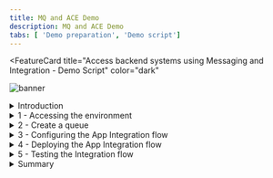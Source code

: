 ```yaml
---
title: MQ and ACE Demo
description: MQ and ACE Demo
tabs: [ 'Demo preparation', 'Demo script']
---
```



<FeatureCard
  title="Access backend systems using Messaging and Integration - Demo Script"
  color="dark"
  >

![banner](./images/messaging-banner.jpg)

</FeatureCard>

<span id="place1"></span>

<details>

<summary>Introduction</summary>
<br/>
Every enterprise in today's markets must offer robust digital products and services, often requiring integration of complex capabilities and systems to deliver one coherent whole. IBM® Cloud Pak for Integration offers a simplified solution to this integration challenge, allowing the enterprise to modernize its processes while positioning itself for future innovation. Messaging is one of the key capabilities of IBM Cloud Pak for Integration.
<br/><br/>
IBM MQ provides a universal messaging backbone with robust connectivity for flexible and reliable messaging for applications and the integration of existing IT assets.  IBM MQ simplify, accelerate and facilitate the reliable exchange of data with a flexible and security-rich messaging solution that’s trusted by some of the world’s most successful enterprises. With IBM MQ, you ensure you receive the information you need, when you need it — and receive it only once.
<br/><br/>
This demo you will learn how to access applications through messages and integrations using IBM Integration Portfolio.
<br/><br/>
Let's get started!<br/><br/>

(Demo Slides <a href="./files/MQACESlides.pptx" target="_blank" rel="noreferrer">here</a>)
<br/>
</details>

<details>
<summary>1 - Accessing the environment</summary>

<br/>

| **1.1** | **Log in to Cloud Pak for Integration** |
| :--- | :--- |
| **Narration** | Let’s see IBM MQ and IBM App Connect in action. Here we have an IBM Cloud Pak for Integration environment with IBM MQ and IBM App Connector operators installed. We have a cloud version of the product on IBM Cloud. Let me log in here. |
| **Action** &nbsp; 1.1.1 | Open **Cloud Pak for Integration page** and **log in** with your **username** and **password**. <br/><br/>![](images/access-env-1-1.png)<br/>|

<br/>

| **1.2** | **View the Cloud Pak for Integration instances** |
| :--- | :--- |
| **Narration** | Welcome to IBM Cloud Pak for Integration! We’re now at the home screen showing all the capabilities of the Pak, brought together in one place. Specialized integration capabilities — for API management, application integration, messaging, and more — are built on top of powerful automation services. <br/><br/>As you can see, you are able to access all the integration capabilities your team needs through a single interface. In this demo, to access backend systems , we will use App Connect for application integration, and the IBM MQ as an universal messaging backbone with robust connectivity for flexible and reliable messaging for applications and the integration of existing IT assets. |
| **Action** &nbsp; 1.2.1 | Show the **Instances page** and open the **Messaging** capability (qmgr-demo).<br/><br/>'Note'- If you didn't complete the Uniform Clusters demo before this demo, you don't have the uniform clusters instance. No problem at all! Just ignore them in the picture below. You don't need them. In this demo you only use the qmgr-demo instance.<br/><br/>![](images/access-env-1-2.png)<br/> |


**[Go to top](#place1)**

</details>

<details>
<summary>2 - Create a queue</summary>

<br/>

| **2.1** | **View the IBM MQ home screen** |
| :--- | :--- |
| **Narration** | Welcome to IBM MQ on IBM Cloud Pak for Integration. IBM MQ offers proven, enterprise-grade messaging capabilities that skillfully and safely move information between applications. You can run IBM MQ in the pre-packaged container provided in IBM Cloud Pak for Integration.<br/><br/>Here we are on MQ Console page of a pre-created Queue Manager. From here you can manage your local queues or create a new queue. <br/><br/>IBM MQ can be managed using a variety of tools, from the IBM MQ Explorer GUI, through scripted or interactive command line tools or programmatically. <br/><br/> Let's explore how to create a new queue. |
| **Action** &nbsp; 2.1.1 | Click **Create a queue**. <br/><br/>![](images/create-queue-2-1-1.png)<br/> |

| **2.2** | **Choose queue type** |
| :--- | :--- |
| **Narration** | An IBM MQ messaging system is made up of one or more queue managers. Queue managers are where messaging resources, such as queues, are configured and what applications connect to, either running on the same system as the queue manager or over the network.<br/><br/>A network of connected queue managers supports asynchronous routing of messages between systems, where producing and consuming applications are connected to different queue managers. <br/><br/>In this demo, we will use a Local queue. |
| **Action** &nbsp; 2.2.1 | In Create a queue page. Choose **Local** as your queue type. <br/><br/>![](images/create-queue-2-2-1.png)<br/>|

| **2.3** | **Define queue details** |
| :--- | :--- |
| **Narration** | Message queuing has been used in data processing for many years. It is most commonly used today in electronic mail. Without queuing, sending an electronic message over long distances requires every node on the route to be available for forwarding messages, and the addressees to be logged on and conscious of the fact that you are trying to send them a message. In a queuing system, messages are stored at intermediate nodes until the system is ready to forward them. At their final destination they are stored in an electronic mailbox until the addressee is ready to read them. <br/><br/> You can think of message queuing as being electronic mail for programs. In a message queuing environment, each program that makes up part of an application suite performs a well-defined, self-contained function in response to a specific request. To communicate with another program, a program must put a message on a predefined queue. The other program retrieves the message from the queue, and processes the requests and information contained in the message. So message queuing is a style of program-to-program communication. <br/><br/> A message queue, known simply as a queue, is a named destination to which messages can be sent. Messages accumulate on queues until they are retrieved by programs that service those queues.<br/><br/>Here, we need to define the details of our new queue. Let's define NEWORDER as the name of our new queue and keep the default values. |
| **Action** &nbsp; 2.3.1 | Enter **NEWORDER** as queue name (A), keep the **default values** (B) and the click **Create** (C). <br/><br/>![](images/create-queue-2-3-1.png)<br/> |

| **2.4** | **Manage your new queue** |
| :--- | :--- |
| **Narration** | Great we have a new local queue. In the manage page we can see all the queues available. Let's open the NEWORDER queue.<br/><br/> In the details page, we can see all the messages available in this queue. Right now, the NEWORDER queue is empty. Let's create an application to submit messages to this queue. By now, let's return to the queue manager page.  |
| **Action** &nbsp; 2.4.1 | In the **Manage** page (A), open the **Queues** tab (B), click on Find button (lens icon) (C) <br/><br/>![](images/create-queue-2-4-1.png)<br/> |
| **Action** &nbsp; 2.4.2 | Search for **NEWORDER** (A) queue and click on the **NEWORDER** queue link (B). <br/><br/>![](images/create-queue-2-4-2.png)<br/> |
| **Action** &nbsp; 2.4.3 | On the breadcrumbs, click **QMGRDEMO** link.<br/><br/>![](images/create-queue-2-4-3.png)<br/> |


**[Go to top](#place1)**

</details>

<details>
<summary>3 - Configuring the App Integration flow</summary>

<br/>

| **3.1** | **Checking the MQ IP address** |
| :--- | :--- |
| **Narration** | The applications connecting to IBM MQ can be written in any one of many different programming languages and to many different APIs. From C and Cobol, to Java and .Net to NodeJS and Ruby. In this demo, we will create an Integration Flow using App Connect Enterprise Toolkit. <br/><br/>Before starting App Connect Enterprise toolkit to create our flow, let’s check our IBM MQ IP address. |
| **Action** &nbsp; 3.1.1 | Open a **Terminal** window where you are already loggedin your CP4I environment. |
| **Action** &nbsp; 3.1.2 | Run the command below to get a list of mq services in the cp4i namespace. <br/><br/> ```oc get svc -n tools \| grep mq``` |
| **Action** &nbsp; 3.1.3 | Copy the IP address from **qmgr-demo-ibm-mq** service which the port is 1414.  <br/><br/>![](images/ace-toolkit-3-1-3.png)<br/>|

| **3.2** | **Open App Connect Enterprise Toolkit** |
| :--- | :--- |
| **Narration** | Let's open the App Connect Enterprise Toolkit. <br/><br/> You can use the IBM App Connect Enterprise Toolkit to build powerful integration applications, services, and APIs. You can then deploy your integration solutions to the software run time, IBM App Connect Enterprise as a Service, containers, or a combination of environments.<br/><br/> The welcome page provides access to the Tutorials Gallery, which you can use to get started, what’s new information, and an option to install language packs. Let's close this Welcome page and go to Integration Development perspective. |
| **Action** &nbsp; 3.2.1 | Open your App Connect Enterprise Toolkit by clicking the icon on the Launchapad (MAC OS) or Desktop (Windows) or executing **ace toolkit** in terminal window. <br/><br/>![](images/ace-toolkit-3-2-1.png)<br/>|
| **Action** &nbsp; 3.2.2 | In the Workspace Launcher window, you are welcome to create a new workspace or accept the default one. Click **Launch**. <br/><br/>![](images/ace-toolkit-3-2-2.png)<br/>|
| **Action** &nbsp; 3.2.3 | **Close** the welcome page.  <br/><br/>![](images/ace-toolkit-3-2-3.png)<br/> |

| **3.3** | **Import a flow** |
| :--- | :--- |
| **Narration** | Here we are in the Integration Development perspective. This is where we can create all our integration flows and manage our connectivity to our services and endpoints. We have a simple pre-created flow about a messaging integration scenario. Let’s import it to simplify our demonstration. |
| **Action** &nbsp; 3.3.1 | Select **File->Import** <br/><br/>![](images/ace-toolkit-3-3-1.png)<br/> |
| **Action** &nbsp; 3.3.2 | Select **Project Interchange** (A) and click **Next** (B). <br/><br/>![](images/ace-toolkit-3-3-2.png)<br/> |
| **Action** &nbsp; 3.3.3 | Select **ace-mq.zip** (A) file that you downloaded in the Demo Preparation part. Verify **neworder** project is checked (B) and click **Finish** (C). <br/><br/>![](images/mq-app-3-3-3.png)<br/>|

| **3.4** | **Check the integration flow** |
| :--- | :--- |
| **Narration** | Here we have our demo flow. In the flow editor, we can edit and change our flow. Message flows are created in the Toolkit using a drag and drop editor. <br/><br/>The flow is really simple, with four nodes. The Input and Output, a simple mapping node and an MQOutput node. |
| **Action** &nbsp; 3.4.1 | Open **neworder -> Resources -> Subflows -> getid.subflow** <br/><br/>![](images/ace-toolkit-3-4-1.png)<br/> |

| **3.5** | **Configure MQ Output node properties** |
| :--- | :--- |
| **Narration** | This scenario uses an MQOutput node which is configured to interact with a local queue manager. Let's explore this node. <br/><br/>Let's start by defining the Queue name in the Basic section. Now, we need to inform the details of the MQ Connection, including the queue manager, the MQ ip, port and channel. |
| **Action** &nbsp; 3.5.1 | Click the **MQ Output** tile. <br/><br/>![](images/ace-toolkit-3-5-1.png)<br/> |
| **Action** &nbsp; 3.5.2 | In the lower-right of the Properties pane, you see the **Properties** view (A), open the **Basic** tab (B) and type **NEWORDER** as the queue name (C). <br/><br/>![](images/ace-toolkit-3-3-2.png)<br/>|
| **Action** &nbsp; 3.5.3 | Open the MQ Connection tab (A). On the Connection field, select **MQ client connection properties** (B). On Destination queue manager name, enter **QMGRDEMO** (case-sensitive) (C). On Queue manager host name, enter the **MQ ip** identified in the previous step (D). On Listener port number, enter **1414** (E). On Channel name field, enter **SYSTEM.DEF.SRVCONN** (F). Save the flow (**CRTL+S**). <br/><br/>![](images/ace-toolkit-3-5-3.png)<br/> |

| **3.6** | **Export BAR file** |
| :--- | :--- |
| **Narration** | We are ready to deploy our Integration flow. Now, we need to generate a BAR (broker archive) file. The App Connect Enterprise server uses BAR files to save compiled message flows, libraries, etc. |
| **Action** &nbsp; 3.6.1 | In the Application Development window in the upper-left, on *neworder* application, right-click and select **New** then **BAR file**. <br/><br/>![](images/ace-toolkit-3-6-1.png)<br/> |
| **Action** &nbsp; 3.6.2 | On the Window New Bar file, type **neworder** as the bar file name (A) and click **Finish** (B). <br/><br/>![](images/ace-toolkit-3-6-2.png)<br/>|
| **Action** &nbsp; 3.6.3 | On the *Prepare* screen, mark the **REST APIs** checkbox (A). Check **Compile and in-line resources** (B). Click **Build and Save** (C). <br/><br/>![](images/ace-toolkit-3-6-3.png)<br/> |
| **Action** &nbsp; 3.6.4 | Now, a popup window displays **Operation completed successfully**. Click **OK**. <br/><br/>![](images/ace-toolkit-3-6-4.png)<br/> |

**[Go to top](#place1)**

</details>

<details>
<summary>4 - Deploying the App Integration flow</summary>

<br/>

| **4.1** | **Accessing the Integration Dashboard** |
| :--- | :--- |
| **Narration** | Let's see how to create an Integration Server using the App Connect Enteprise Dashboard in Cloud Pak for Integration. |
| **Action** &nbsp; 4.1.1 | Back to the **Cloud Pak Integration Platform Navigator** in the browser. Open the **Menu** (A) and on the **Run** section (B), open the **Integrations** dashboard (C). <br/><br/>![](images/deploy-ace-4-1-1.png)<br/>|
| **Action** &nbsp; 4.1.2 | On the Run integrations view, select the **ace-dashboard**. <br/><br/>![](images/deploy-ace-4-1-2.png)<br/>|

| **4.2** | **Deploy integrations** |
| :--- | :--- |
| **Narration** | Welcome to IBM App Connect Dashboard. Here we are able to administer integration servers and integration runtimes, which are deployed from BAR files. Let's deploy our Integration flow. <br/><br/>Because we need to deploy a simple integration, let's select the Quick start integration type. <br/><br/>Now we need to provide a BAR file. The BAR file contains all the resources that are needed to deploy an integration that exposes the integration and its operations. Let's upload our exported BAR file. <br/><br/>We can use the Configuration component to create any configurations that we want to apply to the integration server when we deploy it. For our scenario, we don't need to use the configuration package. <br/><br/>Now, we need to define a name for our Integration server, for example neworder. That is it. After few minutes our server should be ready with our integration flow. |
| **Action** &nbsp; 4.2.1 | Click **Deploy integrations**. <br/><br/>![](images/deploy-ace-4-2-1.png)<br/>|
| **Action** &nbsp; 4.2.2 | Select **Quick start integration** option (A) and click **NEXT** (B). <br/><br/>![](images/deploy-ace-4-2-2.png)<br/> |
| **Action** &nbsp; 4.2.3 | Click to upload your BAR File. And select the **neworders.bar** (A) file (it is in your workspace folder in a Bar Files directory). And click **Next** (B).   <br/><br/>![](images/deploy-ace-4-2-3.png)<br/> |
| **Action** &nbsp; 4.2.4 | You don't need any Integration configuration, click **Next**. <br/><br/>![](images/deploy-ace-4-2-4.png)<br/> |
| **Action** &nbsp; 4.2.5 | Enter the Integration Server name as neworder (A). Then click Create (B). <br/><br/>![](images/deploy-ace-4-2-5.png)<br/> |
| **Action** &nbsp; 4.2.6 | The deployment process takes up to 5 minutes, refresh the browser to see the BAR file deployed and started. <br/><br/>![](images/deploy-ace-4-2-5.png)<br/> |

**[Go to top](#place1)**

</details>

<details>
<summary>5 - Testing the Integration flow</summary>

<br/>

| **5.1** | **Copying the Integration server endpoint** |
| :--- | :--- |
| **Narration** | To test our Integration flow, we need to have the Integration API endpoint. Let's copy our Integration flow endpoint here in the Integration definition.  |
| **Action** &nbsp; 5.1.1 | Click the **neworder** server icon. <br/><br/>![](images/test-ace-5-1-1.png)<br/> |
| **Action** &nbsp; 5.1.2 | Click the **neworder API** icon. <br/><br/>![](images/test-ace-5-1-2.png)<br/>|
| **Action** &nbsp; 5.1.3 | Copy the **Endpoint URL**. <br/><br/>![](images/test-ace-5-1-3.png)<br/>|

| **5.2** | **Invoking the Integration flow** |
| :--- | :--- |
| **Narration** | To test our flow, let's do a simple curl HTTP request to our endpoint, passing the order number as parameter. |
| **Action** &nbsp; 5.2.1 | Open a terminal window and enter the curl command below. <br/><br/> ``` curl -G -k [NEWORDER_ENDPOINT]/00000```  <br/><br/> `Note` - Replace the API URL with your Endpoint and don’t forget to include 0000 as order number at the end of the URL. <br/><br/>![](images/test-ace-5-2-1.png)<br/> |

| **5.3** | **Checking the message** |
| :--- | :--- |
| **Narration** | Now, let’s check if the message arrived in the NEWORDER queue in IBM MQ. Let’s use IBM MQ Console to do it. Great, here we can see that our NEWORDER queue has one new message.  |
| **Action** &nbsp; 5.3.1 | Open the **Menu** again (A), and on **Run** section (B), click on **Messaging** (C). <br/><br/>![](images/deploy-ace-5-3-1.png)<br/>|
| **Action** &nbsp; 5.3.2 | Select **qmgr-demo**. <br/><br/>![](images/deploy-ace-5-3-2.png)<br/>|
| **Action** &nbsp; 5.3.3 | Click **Manage QMGRDEMO**. <br/><br/>![](images/deploy-ace-5-3-3.png)<br/> |
| **Action** &nbsp; 5.3.4 | Open the **Queues** tab. <br/><br/>![](images/deploy-ace-5-3-4.png)<br/> |
| **Action** &nbsp; 5.3.5 | In the Maximum depth, you can see that a new message has arrived in NEWORDER queue. <br/><br/>![](images/deploy-ace-5-3-5.png)<br/> |
| **Action** &nbsp; 5.3.6 | Click on the **NEWORDER** queue. <br/><br/>![](images/deploy-ace-5-3-6.png)<br/> |
| **Action** &nbsp; 5.3.7 | Show the messages received. <br/><br/>![](images/deploy-ace-5-3-7.png)<br/> |

**[Go to top](#place1)**

</details>

<details>
<summary>Summary</summary>

<br/>
Let’s summarize what we’ve done today.
<br/><br/>
In the demo we: accessed the Cloud Pak for Integration environment and explored the capabilities; created a queue in IBM MQ; imported and configured an Integration flow using IBM App Connect Enterprise toolkit; deployed and tested our Application flow in IBM App  fdemonstrated how a developer can use the API Portal to perform self-service consumption of the API.
<br/><br/>
From a business perspective we used messaging and application integrations to integrate backend systems using a messaging platform. IBM MQ provides a universal messaging backbone with robust connectivity for flexible and reliable messaging for applications and the integration of existing IT assets.  IBM MQ simplify, accelerate and facilitate the reliable exchange of data with a flexible and security-rich messaging solution that’s trusted by some of the world’s most successful enterprises. With IBM MQ, you ensure you receive the information you need, when you need it — and receive it only once.
<br/><br/>
Thank you for attending today’s presentation.
<br/>

**[Go to top](#place1)**

</details>
